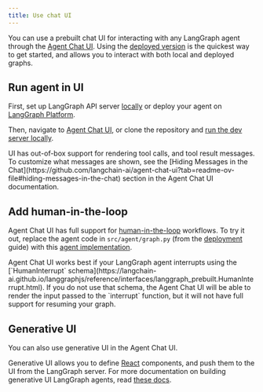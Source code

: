 ```yaml
---
title: Use chat UI
---
```



<V1Alpha />


You can use a prebuilt chat UI for interacting with any LangGraph agent through the [Agent Chat UI](https://github.com/langchain-ai/agent-chat-ui). Using the [deployed version](https://agentchat.vercel.app) is the quickest way to get started, and allows you to interact with both local and deployed graphs.

## Run agent in UI

First, set up LangGraph API server [locally](/oss/javascript/local-server) or deploy your agent on [LangGraph Platform](/langgraph-platform/quick-start-studio).

Then, navigate to [Agent Chat UI](https://agentchat.vercel.app), or clone the repository and [run the dev server locally](https://github.com/langchain-ai/agent-chat-ui?tab=readme-ov-file#setup).

<Tip>
  UI has out-of-box support for rendering tool calls, and tool result messages. To customize what messages are shown, see the [Hiding Messages in the Chat](https://github.com/langchain-ai/agent-chat-ui?tab=readme-ov-file#hiding-messages-in-the-chat) section in the Agent Chat UI documentation.
</Tip>

## Add human-in-the-loop

Agent Chat UI has full support for [human-in-the-loop](/oss/javascript/human-in-the-loop) workflows. To try it out, replace the agent code in `src/agent/graph.py` (from the [deployment](/oss/javascript/local-server) guide) with this [agent implementation](/oss/javascript/add-human-in-the-loop#add-interrupts-to-any-tool).

<Warning>
  Agent Chat UI works best if your LangGraph agent interrupts using the [`HumanInterrupt` schema](https://langchain-ai.github.io/langgraphjs/reference/interfaces/langgraph_prebuilt.HumanInterrupt.html). If you do not use that schema, the Agent Chat UI will be able to render the input passed to the `interrupt` function, but it will not have full support for resuming your graph.
</Warning>

## Generative UI

You can also use generative UI in the Agent Chat UI.

Generative UI allows you to define [React](https://react.dev/) components, and push them to the UI from the LangGraph server. For more documentation on building generative UI LangGraph agents, read [these docs](/langgraph-platform/generative-ui-react).

